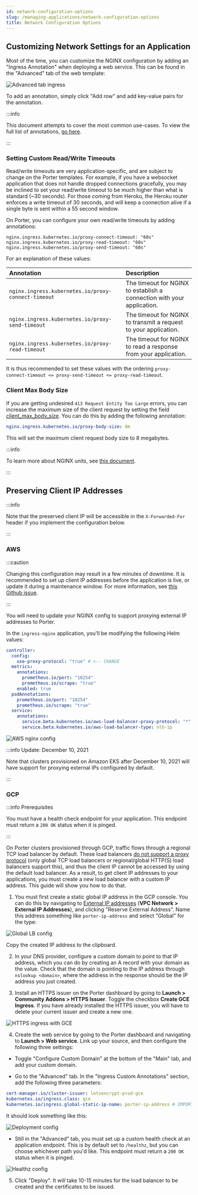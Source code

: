 ```yaml
---
id: network-configuration-options
slug: /managing-applications/network-configuration-options
title: Network Configuration Options
---
```


## Customizing Network Settings for an Application

Most of the time, you can customize the NGINX configuration by adding an "Ingress Annotation" when deploying a web service. This can be found in the "Advanced" tab of the web template:

![Advanced tab ingress](https://files.readme.io/fcfa8a2-Screen_Shot_2021-06-02_at_5.15.26_PM.png "Screen Shot 2021-06-02 at 5.15.26 PM.png")

To add an annotation, simply click "Add row" and add key-value pairs for the annotation.

:::info

This document attempts to cover the most common use-cases. To view the full list of annotations, [go here](https://kubernetes.github.io/ingress-nginx/user-guide/nginx-configuration/annotations).

:::

### Setting Custom Read/Write Timeouts

Read/write timeouts are very application-specific, and are subject to change on the Porter templates. For example, if you have a websocket application that does not handle dropped connections gracefully, you may be inclined to set your read/write timeout to be much higher than what is standard (~30 seconds). For those coming from Heroku, the Heroku router enforces a write timeout of 30 seconds, and will keep a connection alive if a single byte is sent within a 55 second window.

On Porter, you can configure your own read/write timeouts by adding annotations:

```
nginx.ingress.kubernetes.io/proxy-connect-timeout: "60s"
nginx.ingress.kubernetes.io/proxy-read-timeout: "60s"
nginx.ingress.kubernetes.io/proxy-send-timeout: "60s"
```

For an explanation of these values:

| Annotation                                          | Description                                                            |
| :-------------------------------------------------- | :--------------------------------------------------------------------- |
| `nginx.ingress.kubernetes.io/proxy-connect-timeout` | The timeout for NGINX to establish a connection with your application. |
| `nginx.ingress.kubernetes.io/proxy-send-timeout`    | The timeout for NGINX to transmit a request to your application.       |
| `nginx.ingress.kubernetes.io/proxy-read-timeout`    | The timeout for NGINX to read a response from your application.        |

It is thus recommended to set these values with the ordering `proxy-connect-timeout <= proxy-send-timeout <= proxy-read-timeout`.

### Client Max Body Size

If you are getting undesired `413 Request Entity Too Large` errors, you can increase the maximum size of the client request by setting the field [client_max_body_size](http://nginx.org/en/docs/http/ngx_http_core_module.html#client_max_body_size). You can do this by adding the following annotation:

```yaml
nginx.ingress.kubernetes.io/proxy-body-size: 8m
```

This will set the maximum client request body size to 8 megabytes.

:::info

To learn more about NGINX units, see [this document](http://nginx.org/en/docs/syntax.html).

:::

## Preserving Client IP Addresses

:::info

Note that the preserved client IP will be accessible in the `X-Forwarded-For` header if you implement the configuration below.

:::

### AWS

:::caution

Changing this configuration may result in a few minutes of downtime. It is recommended to set up client IP addresses before the application is live, or update it during a maintenance window. For more information, see [this Github issue](https://github.com/porter-dev/porter/issues/632#issuecomment-832939982).

:::

You will need to update your NGINX config to support proxying external IP addresses to Porter.

In the `ingress-nginx` application, you'll be modifying the following Helm values:

```yaml
controller:
  config:
    use-proxy-protocol: "true" # <-- CHANGE
  metrics:
    annotations:
      prometheus.io/port: "10254"
      prometheus.io/scrape: "true"
    enabled: true
  podAnnotations:
    prometheus.io/port: "10254"
    prometheus.io/scrape: "true"
  service:
    annotations:
      service.beta.kubernetes.io/aws-load-balancer-proxy-protocol: "*" # <-- CHANGE
      service.beta.kubernetes.io/aws-load-balancer-type: nlb-ip
```

![AWS nginx config](https://files.readme.io/26d96cf-Screen_Shot_2021-05-11_at_10.08.32_AM.png "Screen Shot 2021-05-11 at 10.08.32 AM.png")

:::info Update: December 10, 2021

Note that clusters provisioned on Amazon EKS after December 10, 2021 will have support for proxying external IPs configured by default.

:::

### GCP

:::info Prerequisites

You must have a health check endpoint for your application. This endpoint must return a `200 OK` status when it is pinged.

:::

On Porter clusters provisioned through GCP, traffic flows through a regional TCP load balancer by default. These load balancers [do not support a proxy protocol](https://kubernetes.github.io/ingress-nginx/deploy/#gce-gke) (only global TCP load balancers or regional/global HTTP(S) load balancers support this), and thus the client IP cannot be accessed by using the default load balancer. As a result, to get client IP addresses to your applications, you must create a new load balancer with a custom IP address. This guide will show you how to do that.

1. You must first create a static global IP address in the GCP console. You can do this by navigating to [External IP addresses](https://console.cloud.google.com/networking/addresses/list) (**VPC Network > External IP Addresses**), and clicking "Reserve External Address". Name this address something like `porter-ip-address` and select "Global" for the type:

![Global LB config](https://files.readme.io/5e56940-Screen_Shot_2021-05-10_at_2.25.04_PM.png "Screen Shot 2021-05-10 at 2.25.04 PM.png")

Copy the created IP address to the clipboard.

2. In your DNS provider, configure a custom domain to point to that IP address, which you can do by creating an A record with your domain as the value. Check that the domain is pointing to the IP address through `nslookup <domain>`, where the address in the response should be the IP address you just created.

3. Install an HTTPS issuer on the Porter dashboard by going to **Launch > Community Addons > HTTPS Issuer**. Toggle the checkbox **Create GCE Ingress**. If you have already installed the HTTPS issuer, you will have to delete your current issuer and create a new one.

![HTTPS ingress with GCE](https://files.readme.io/a58e975-Screen_Shot_2021-05-10_at_4.12.27_PM.png "Screen Shot 2021-05-10 at 4.12.27 PM.png")

4. Create the web service by going to the Porter dashboard and navigating to **Launch > Web service**. Link up your source, and then configure the following three settings:

- Toggle "Configure Custom Domain" at the bottom of the "Main" tab, and add your custom domain.

- Go to the "Advanced" tab. In the "Ingress Custom Annotations" section, add the following three parameters:

```yaml
cert-manager.io/cluster-issuer: letsencrypt-prod-gce
kubernetes.io/ingress.class: gce
kubernetes.io/ingress.global-static-ip-name: porter-ip-address # IMPORTANT: replace this with the name of your static ip address!
```

It should look something like this:

![Deployment config](https://files.readme.io/acdf9c2-Screen_Shot_2021-05-10_at_4.24.01_PM.png "Screen Shot 2021-05-10 at 4.24.01 PM.png")

- Still in the "Advanced" tab, you must set up a custom health check at an application endpoint. This is by default set to `/healthz`, but you can choose whichever path you'd like. This endpoint must return a `200 OK` status when it is pinged.

![Healthz config](https://files.readme.io/9b5432a-Screen_Shot_2021-05-10_at_4.24.13_PM.png "Screen Shot 2021-05-10 at 4.24.13 PM.png")

5. Click "Deploy". It will take 10-15 minutes for the load balancer to be created and the certificates to be issued.
